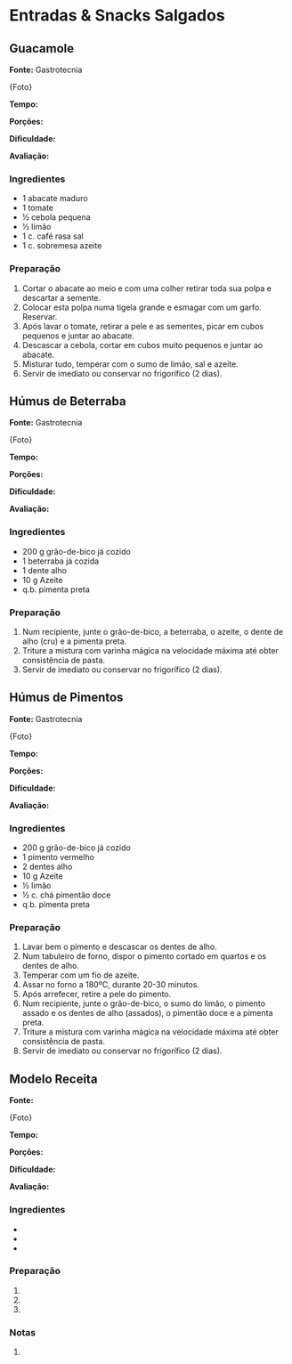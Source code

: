 # Entradas & Snacks Salgados {.unnumbered}

## Guacamole {.unnumbered}

**Fonte:** Gastrotecnia

{Foto}

**Tempo:**

**Porções:**

**Dificuldade:**

**Avaliação:**

### Ingredientes {.unnumbered}

-   1 abacate maduro
-   1 tomate
-   ½ cebola pequena
-   ½ limão
-   1 c. café rasa sal
-   1 c. sobremesa azeite

### Preparação {.unnumbered}

1.  Cortar o abacate ao meio e com uma colher retirar toda sua polpa e descartar a semente.
2.  Colocar esta polpa numa tigela grande e esmagar com um garfo. Reservar.
3.  Após lavar o tomate, retirar a pele e as sementes, picar em cubos pequenos e juntar ao abacate.
4.  Descascar a cebola, cortar em cubos muito pequenos e juntar ao abacate.
5.  Misturar tudo, temperar com o sumo de limão, sal e azeite.
6.  Servir de imediato ou conservar no frigorífico (2 dias).

## Húmus de Beterraba {.unnumbered}

**Fonte:** Gastrotecnia

{Foto}

**Tempo:**

**Porções:**

**Dificuldade:**

**Avaliação:**

### Ingredientes {.unnumbered}

-   200 g grão-de-bico já cozido
-   1 beterraba já cozida
-   1 dente alho
-   10 g Azeite
-   q.b. pimenta preta

### Preparação {.unnumbered}

1.  Num recipiente, junte o grão-de-bico, a beterraba, o azeite, o dente de alho (cru) e a pimenta preta.
2.  Triture a mistura com varinha mágica na velocidade máxima até obter consistência de pasta.
3.  Servir de imediato ou conservar no frigorífico (2 dias).

## Húmus de Pimentos {.unnumbered}

**Fonte:** Gastrotecnia

{Foto}

**Tempo:**

**Porções:**

**Dificuldade:**

**Avaliação:**

### Ingredientes {.unnumbered}

-   200 g grão-de-bico já cozido
-   1 pimento vermelho
-   2 dentes alho
-   10 g Azeite
-   ½ limão
-   ½ c. chá pimentão doce
-   q.b. pimenta preta

### Preparação {.unnumbered}

1.  Lavar bem o pimento e descascar os dentes de alho.
2.  Num tabuleiro de forno, dispor o pimento cortado em quartos e os dentes de alho.
3.  Temperar com um fio de azeite.
4.  Assar no forno a 180ºC, durante 20-30 minutos.
5.  Após arrefecer, retire a pele do pimento.
6.  Num recipiente, junte o grão-de-bico, o sumo do limão, o pimento assado e os dentes de alho (assados), o pimentão doce e a pimenta preta.
7.  Triture a mistura com varinha mágica na velocidade máxima até obter consistência de pasta.
8.  Servir de imediato ou conservar no frigorífico (2 dias).

## Modelo Receita {.unnumbered}

**Fonte:**

{Foto}

**Tempo:**

**Porções:**

**Dificuldade:**

**Avaliação:**

### Ingredientes {.unnumbered}

-   

-   

-   

### Preparação {.unnumbered}

1.  

2.  

3.  

### Notas {.unnumbered}

1.  
